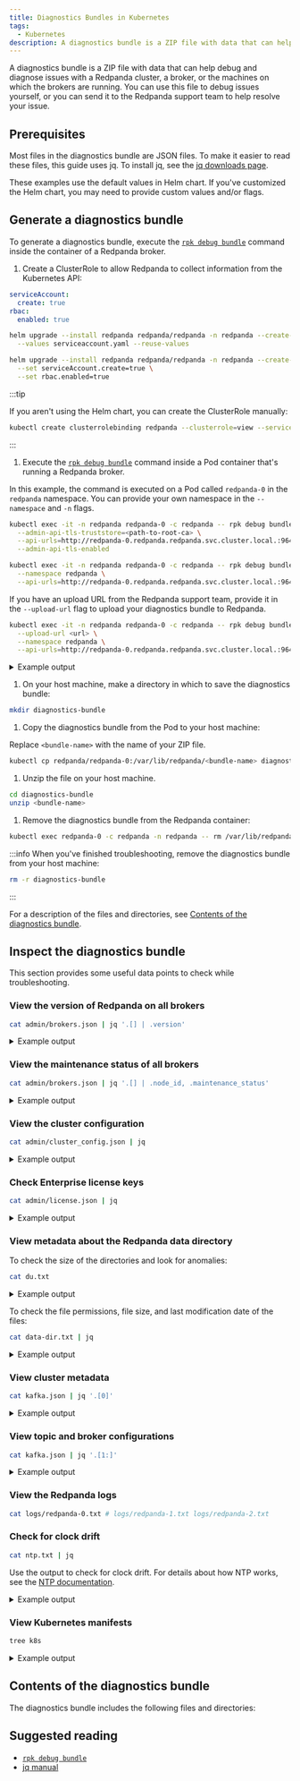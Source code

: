 ```yaml
---
title: Diagnostics Bundles in Kubernetes
tags:
  - Kubernetes
description: A diagnostics bundle is a ZIP file with data that can help debug and diagnose issues with a Redpanda cluster, a broker, or the machines on which the brokers are running. You can use this file to debug issues yourself, or you can send it to the Redpanda support team to help resolve your issue.
---
```


<head>
    <meta name="title" content="Diagnostics Bundles in Kubernetes | Redpanda Docs"/>
    <meta name="description" content="
    A diagnostics bundle is a ZIP file with data that can help debug and diagnose issues with a Redpanda cluster, 
    a broker, or the machines on which the brokers are running.
    You can use this file to debug issues yourself, 
    or you can send it to the Redpanda support team to help resolve your issue."/>
</head>


A diagnostics bundle is a ZIP file with data that can help debug and diagnose issues with a Redpanda cluster, a broker, or the machines on which the brokers are running. You can use this file to debug issues yourself, or you can send it to the Redpanda support team to help resolve your issue.

## Prerequisites

Most files in the diagnostics bundle are JSON files. To make it easier to read these files, this guide uses jq. To install jq, see the [jq downloads page](https://stedolan.github.io/jq/download/).

These examples use the default values in Helm chart. If you've customized the Helm chart, you may need to provide custom values and/or flags.

## Generate a diagnostics bundle

To generate a diagnostics bundle, execute the [`rpk debug bundle`](../../../../reference/rpk/rpk-debug/rpk-debug-bundle) command inside the container of a Redpanda broker.

1. Create a ClusterRole to allow Redpanda to collect information from the Kubernetes API:

  <Tabs groupId="helm-config">
  <TabItem value="values" label="--values">

  ```yaml title="serviceaccount.yaml"
  serviceAccount:
    create: true
  rbac:
    enabled: true
  ```

  ```bash
  helm upgrade --install redpanda redpanda/redpanda -n redpanda --create-namespace \
    --values serviceaccount.yaml --reuse-values
  ```

  </TabItem>
  <TabItem value="flags" label="--set">

  ```bash
  helm upgrade --install redpanda redpanda/redpanda -n redpanda --create-namespace \
    --set serviceAccount.create=true \
    --set rbac.enabled=true
  ```

  </TabItem>
  </Tabs>
  
  :::tip

  If you aren't using the Helm chart, you can create the ClusterRole manually:

  ```bash
  kubectl create clusterrolebinding redpanda --clusterrole=view --serviceaccount=redpanda:default
  ```

  :::

1. Execute the [`rpk debug bundle`](../../../../reference/rpk/rpk-debug/rpk-debug-bundle) command inside a Pod container that's running a Redpanda broker.

  In this example, the command is executed on a Pod called `redpanda-0` in the `redpanda` namespace. You can provide your own namespace in the `--namespace` and `-n` flags.

  <Tabs groupId="tls" queryString>
  <TabItem value="enabled" label="TLS Enabled">

  ```bash
  kubectl exec -it -n redpanda redpanda-0 -c redpanda -- rpk debug bundle \
    --admin-api-tls-truststore=<path-to-root-ca> \
    --api-urls=http://redpanda-0.redpanda.redpanda.svc.cluster.local.:9644 \
    --admin-api-tls-enabled
  ```

  </TabItem>
  <TabItem value="disabled" label="TLS Disabled">

  ```bash
  kubectl exec -it -n redpanda redpanda-0 -c redpanda -- rpk debug bundle \
    --namespace redpanda \
    --api-urls=http://redpanda-0.redpanda.redpanda.svc.cluster.local.:9644
  ```

  </TabItem>
  </Tabs>

  If you have an upload URL from the Redpanda support team, 
  provide it in the `--upload-url` flag to upload your diagnostics bundle to Redpanda.

  ```bash
  kubectl exec -it -n redpanda redpanda-0 -c redpanda -- rpk debug bundle \
    --upload-url <url> \
    --namespace redpanda \
    --api-urls=http://redpanda-0.redpanda.redpanda.svc.cluster.local.:9644
  ```

  <details>
  <summary>
  Example output
  </summary>

  ```
  Creating bundle file...

  Debug bundle saved to "/var/lib/redpanda/1675440652-bundle.zip"
  ```

  </details>

1. On your host machine, make a directory in which to save the diagnostics bundle:

  ```bash
  mkdir diagnostics-bundle
  ```

1. Copy the diagnostics bundle from the Pod to your host machine:

  Replace `<bundle-name>` with the name of your ZIP file.

  ```bash
  kubectl cp redpanda/redpanda-0:/var/lib/redpanda/<bundle-name> diagnostics-bundle/<bundle-name>
  ```

1. Unzip the file on your host machine.

  ```bash
  cd diagnostics-bundle
  unzip <bundle-name>
  ```

1. Remove the diagnostics bundle from the Redpanda container:

  ```bash
  kubectl exec redpanda-0 -c redpanda -n redpanda -- rm /var/lib/redpanda/<bundle-name>
  ```

:::info
When you've finished troubleshooting, remove the diagnostics bundle from your host machine:

```bash
rm -r diagnostics-bundle
```
:::

For a description of the files and directories, see [Contents of the diagnostics bundle](#contents-of-the-diagnostics-bundle).

## Inspect the diagnostics bundle

This section provides some useful data points to check while troubleshooting.

### View the version of Redpanda on all brokers

```bash
cat admin/brokers.json | jq '.[] | .version'
```

<details>
<summary>
Example output
</summary>

```json
"v23.1.1"
"v23.1.1"
"v23.1.1"
```

</details>

### View the maintenance status of all brokers

```bash
cat admin/brokers.json | jq '.[] | .node_id, .maintenance_status'
```

<details>
<summary>
Example output
</summary>

```json
0
{
  "draining": false,
  "finished": false,
  "errors": false,
  "partitions": 0,
  "eligible": 0,
  "transferring": 0,
  "failed": 0
}
1
{
  "draining": false,
  "finished": false,
  "errors": false,
  "partitions": 0,
  "eligible": 0,
  "transferring": 0,
  "failed": 0
}
2
{
  "draining": false,
  "finished": false,
  "errors": false,
  "partitions": 0,
  "eligible": 0,
  "transferring": 0,
  "failed": 0
}
```

</details>

### View the cluster configuration

```bash
cat admin/cluster_config.json | jq
```

<details>
<summary>
Example output
</summary>

```json
{
  "abort_index_segment_size": 50000,
  "abort_timed_out_transactions_interval_ms": 10000,
  "admin_api_require_auth": false,
  "aggregate_metrics": false,
  "alter_topic_cfg_timeout_ms": 5000,
  "append_chunk_size": 16384,
  "auto_create_topics_enabled": false,
  "cloud_storage_access_key": null,
  "cloud_storage_api_endpoint": null,
  "cloud_storage_api_endpoint_port": 443,
  "cloud_storage_azure_container": null,
  "cloud_storage_azure_shared_key": null,
  "cloud_storage_azure_storage_account": null,
  "cloud_storage_bucket": null,
  ...
  "target_quota_byte_rate": 2147483648,
  "tm_sync_timeout_ms": 10000,
  "topic_fds_per_partition": 5,
  "topic_memory_per_partition": 1048576,
  "topic_partitions_per_shard": 1000,
  "topic_partitions_reserve_shard0": 2,
  "transaction_coordinator_cleanup_policy": "delete",
  "transaction_coordinator_delete_retention_ms": 604800000,
  "transaction_coordinator_log_segment_size": 1073741824,
  "transactional_id_expiration_ms": 604800000,
  "tx_log_stats_interval_s": 10,
  "tx_timeout_delay_ms": 1000,
  "wait_for_leader_timeout_ms": 5000,
  "zstd_decompress_workspace_bytes": 8388608
}
```

</details>

### Check Enterprise license keys

```bash
cat admin/license.json | jq
```

<details>
<summary>
Example output
</summary>

```json
{
  "loaded": false,
  "license": {
    "format_version": 0,
    "org": "",
    "type": "",
    "expires": 0,
    "sha256": ""
  }
}
```

</details>

### View metadata about the Redpanda data directory

To check the size of the directories and look for anomalies:

```bash
cat du.txt
```

<details>
<summary>
Example output
</summary>

```
33M	/var/lib/redpanda/data/redpanda/kvstore/0_0
33M	/var/lib/redpanda/data/redpanda/kvstore
33M	/var/lib/redpanda/data/redpanda/controller/0_0
33M	/var/lib/redpanda/data/redpanda/controller
65M	/var/lib/redpanda/data/redpanda
65M	/var/lib/redpanda/data
```

</details>

To check the file permissions, file size, and last modification date of the files:

```bash
cat data-dir.txt | jq
```

<details>
<summary>
Example output
</summary>

```json
{
  "/var/lib/redpanda/data": {
    "size": "4.096kB",
    "mode": "dgrwxrwxrwx",
    "modified": "2023-02-02 15:21:12.430878371 +0000 UTC",
    "user": "",
    "group": "redpanda"
  },
  "/var/lib/redpanda/data/config_cache.yaml": {
    "size": "340B",
    "mode": "-rw-r--r--",
    "modified": "2023-02-02 15:21:22.434878593 +0000 UTC",
    "user": "",
    "group": "redpanda"
  },
  "/var/lib/redpanda/data/pid.lock": {
    "size": "2B",
    "mode": "-rw-r--r--",
    "modified": "2023-02-02 15:21:10.502878322 +0000 UTC",
    "user": "",
    "group": "redpanda"
  },
  "/var/lib/redpanda/data/redpanda": {
    "size": "4.096kB",
    "mode": "dgrwxr-xr-x",
    "modified": "2023-02-02 15:21:10.650878326 +0000 UTC",
    "user": "",
    "group": "redpanda"
  },
  "/var/lib/redpanda/data/redpanda/controller": {
    "size": "4.096kB",
    "mode": "dgrwxr-xr-x",
    "modified": "2023-02-02 15:21:10.650878326 +0000 UTC",
    "user": "",
    "group": "redpanda"
  },
  "/var/lib/redpanda/data/redpanda/controller/0_0": {
    "size": "4.096kB",
    "mode": "dgrwxr-xr-x",
    "modified": "2023-02-02 15:21:12.346878368 +0000 UTC",
    "user": "",
    "group": "redpanda"
  },
  "/var/lib/redpanda/data/redpanda/controller/0_0/0-1-v1.log": {
    "size": "4.096kB",
    "mode": "-rw-r--r--",
    "modified": "2023-02-02 15:21:32.450878771 +0000 UTC",
    "user": "",
    "group": "redpanda"
  },
  "/var/lib/redpanda/data/redpanda/kvstore": {
    "size": "4.096kB",
    "mode": "dgrwxr-xr-x",
    "modified": "2023-02-02 15:21:10.590878324 +0000 UTC",
    "user": "",
    "group": "redpanda"
  },
  "/var/lib/redpanda/data/redpanda/kvstore/0_0": {
    "size": "4.096kB",
    "mode": "dgrwxr-xr-x",
    "modified": "2023-02-02 15:21:10.602878325 +0000 UTC",
    "user": "",
    "group": "redpanda"
  },
  "/var/lib/redpanda/data/redpanda/kvstore/0_0/0-0-v1.log": {
    "size": "8.192kB",
    "mode": "-rw-r--r--",
    "modified": "2023-02-02 15:21:32.458878772 +0000 UTC",
    "user": "",
    "group": "redpanda"
  },
  "/var/lib/redpanda/data/startup_log": {
    "size": "26B",
    "mode": "-rw-r--r--",
    "modified": "2023-02-02 15:21:10.510878323 +0000 UTC",
    "user": "",
    "group": "redpanda"
  }
}
```
</details>

### View cluster metadata

```bash
cat kafka.json | jq '.[0]'
```

<details>
<summary>
Example output
</summary>

```json
{
  "Name": "metadata",
  "Response": {
    "Cluster": "redpanda.14a3f9b6-1c74-4ffd-806a-4ab48db78120",
    "Controller": 0,
    "Brokers": [
      {
        "NodeID": 0,
        "Port": 9093,
        "Host": "redpanda-0.redpanda.redpanda.svc.cluster.local.",
        "Rack": null
      },
      {
        "NodeID": 1,
        "Port": 9093,
        "Host": "redpanda-1.redpanda.redpanda.svc.cluster.local.",
        "Rack": null
      },
      {
        "NodeID": 2,
        "Port": 9093,
        "Host": "redpanda-2.redpanda.redpanda.svc.cluster.local.",
        "Rack": null
      }
    ],
    "Topics": {}
  },
  "Error": null
}
```

</details>

### View topic and broker configurations

```bash
cat kafka.json | jq '.[1:]'
```

<details>
<summary>
Example output
</summary>

```json
[
  {
    "Name": "topic_configs",
    "Response": null,
    "Error": null
  },
  {
    "Name": "broker_configs",
    "Response": [
      {
        "Name": "0",
        "Configs": [
          {
            "Key": "listeners",
            "Value": "internal://0.0.0.0:9093,default://0.0.0.0:9094",
            "Sensitive": false,
            "Source": "STATIC_BROKER_CONFIG",
            "Synonyms": [
              {
                "Key": "kafka_api",
                "Value": "internal://0.0.0.0:9093,default://0.0.0.0:9094",
                "Source": "STATIC_BROKER_CONFIG"
              },
              {
                "Key": "kafka_api",
                "Value": "plain://127.0.0.1:9092",
                "Source": "DEFAULT_CONFIG"
              }
            ]
          },
          {
            "Key": "advertised.listeners",
            "Value": "internal://redpanda-0.redpanda.redpanda.svc.cluster.local.:9093,default://203.0.113.3:31092",
            "Sensitive": false,
            "Source": "STATIC_BROKER_CONFIG",
            "Synonyms": [
              {
                "Key": "advertised_kafka_api",
                "Value": "internal://redpanda-0.redpanda.redpanda.svc.cluster.local.:9093,default://203.0.113.3:31092",
                "Source": "STATIC_BROKER_CONFIG"
              },
              {
                "Key": "advertised_kafka_api",
                "Value": "",
                "Source": "DEFAULT_CONFIG"
              }
            ]
          },
          {
            "Key": "log.segment.bytes",
            "Value": "134217728",
            "Sensitive": false,
            "Source": "DEFAULT_CONFIG",
            "Synonyms": [
              {
                "Key": "log_segment_size",
                "Value": "134217728",
                "Source": "DEFAULT_CONFIG"
              }
            ]
          },
          {
            "Key": "log.retention.bytes",
            "Value": "18446744073709551615",
            "Sensitive": false,
            "Source": "DEFAULT_CONFIG",
            "Synonyms": [
              {
                "Key": "retention_bytes",
                "Value": "18446744073709551615",
                "Source": "DEFAULT_CONFIG"
              }
            ]
          },
          {
            "Key": "log.retention.ms",
            "Value": "604800000",
            "Sensitive": false,
            "Source": "DEFAULT_CONFIG",
            "Synonyms": [
              {
                "Key": "delete_retention_ms",
                "Value": "604800000",
                "Source": "DEFAULT_CONFIG"
              }
            ]
          },
          {
            "Key": "num.partitions",
            "Value": "1",
            "Sensitive": false,
            "Source": "DEFAULT_CONFIG",
            "Synonyms": [
              {
                "Key": "default_topic_partitions",
                "Value": "1",
                "Source": "DEFAULT_CONFIG"
              }
            ]
          },
          {
            "Key": "default.replication.factor",
            "Value": "1",
            "Sensitive": false,
            "Source": "DEFAULT_CONFIG",
            "Synonyms": [
              {
                "Key": "default_topic_replications",
                "Value": "1",
                "Source": "DEFAULT_CONFIG"
              }
            ]
          },
          {
            "Key": "log.dirs",
            "Value": "/var/lib/redpanda/data",
            "Sensitive": false,
            "Source": "STATIC_BROKER_CONFIG",
            "Synonyms": [
              {
                "Key": "data_directory",
                "Value": "/var/lib/redpanda/data",
                "Source": "STATIC_BROKER_CONFIG"
              }
            ]
          },
          {
            "Key": "auto.create.topics.enable",
            "Value": "false",
            "Sensitive": false,
            "Source": "DEFAULT_CONFIG",
            "Synonyms": [
              {
                "Key": "auto_create_topics_enabled",
                "Value": "false",
                "Source": "DEFAULT_CONFIG"
              }
            ]
          }
        ],
        "Err": null
      },
      {
        "Name": "1",
        "Configs": [
          ...
        ]
        ...
      },
      {
        "Name": "1",
        "Configs": [
          ...
        ]
        ...
      },
    ],
    "Error": null
  },
  {
    "Name": "log_start_offsets",
    "Response": {},
    "Error": null
  },
  {
    "Name": "last_stable_offsets",
    "Response": {},
    "Error": null
  },
  {
    "Name": "high_watermarks",
    "Response": {},
    "Error": null
  },
  {
    "Name": "groups",
    "Response": null,
    "Error": null
  }
]
```

</details>

### View the Redpanda logs

```bash
cat logs/redpanda-0.txt # logs/redpanda-1.txt logs/redpanda-2.txt
```

### Check for clock drift

```bash
cat ntp.txt | jq
```

Use the output to check for clock drift. For details about how NTP works, see the [NTP documentation](http://www.ntp.org/ntpfaq/NTP-s-algo.htm).

<details>
<summary>
Example output
</summary>

```json
{
  "host": "pool.ntp.org",
  "roundTripTimeMs": 3,
  "remoteTimeUTC": "2023-02-02T15:22:51.763175934Z",
  "localTimeUTC": "2023-02-02T15:22:51.698044603Z",
  "precisionMs": 0,
  "offset": -458273
}
```

</details>

### View Kubernetes manifests

```bash
tree k8s
```

<details>
<summary>
Example output
</summary>

```
k8s
├── configmaps.json
├── endpoints.json
├── events.json
├── limitranges.json
├── persistentvolumeclaims.json
├── pods.json
├── replicationcontrollers.json
├── resourcequotas.json
├── serviceaccounts.json
└── services.json
```

</details>

## Contents of the diagnostics bundle

The diagnostics bundle includes the following files and directories:

<BundleContentsK8s/>

## Suggested reading

- [`rpk debug bundle`](../../../../reference/rpk/rpk-debug/rpk-debug-bundle)
- [jq manual](https://stedolan.github.io/jq/manual/#Basicfilters)